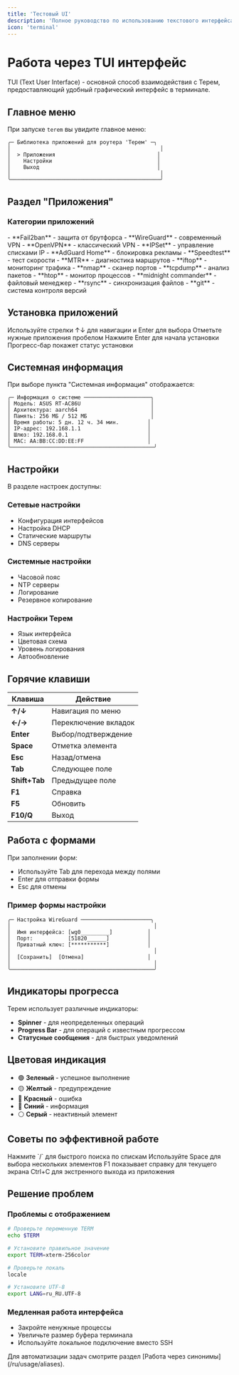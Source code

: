 ```yaml
---
title: 'Тестовый UI'
description: 'Полное руководство по использованию текстового интерфейса Терем'
icon: 'terminal'
---
```


# Работа через TUI интерфейс

TUI (Text User Interface) - основной способ взаимодействия с Терем, предоставляющий удобный графический интерфейс в терминале.

## Главное меню

При запуске `terem` вы увидите главное меню:

```
╭─ Библиотека приложений для роутера 'Терем' ─╮
│                                               │
│  > Приложения                                │
│    Настройки                                 │
│    Выход                                     │
│                                               │
╰───────────────────────────────────────────────╯
```

## Раздел "Приложения"

### Категории приложений

<Tabs>
  <Tab title="Безопасность роутера">
    - **Fail2ban** - защита от брутфорса
    - **WireGuard** - современный VPN
    - **OpenVPN** - классический VPN
    - **IPSet** - управление списками IP
    - **AdGuard Home** - блокировка рекламы
  </Tab>
  <Tab title="Сетевые утилиты">
    - **Speedtest** - тест скорости
    - **MTR** - диагностика маршрутов
    - **iftop** - мониторинг трафика
    - **nmap** - сканер портов
    - **tcpdump** - анализ пакетов
  </Tab>
  <Tab title="Прочие утилиты">
    - **htop** - монитор процессов
    - **midnight commander** - файловый менеджер
    - **rsync** - синхронизация файлов
    - **git** - система контроля версий
  </Tab>
</Tabs>

## Установка приложений

<Steps>
  <Step title="Выберите категорию">
    Используйте стрелки ↑↓ для навигации и Enter для выбора
  </Step>
  <Step title="Выберите приложение">
    Отметьте нужные приложения пробелом
  </Step>
  <Step title="Подтвердите установку">
    Нажмите Enter для начала установки
  </Step>
  <Step title="Дождитесь завершения">
    Прогресс-бар покажет статус установки
  </Step>
</Steps>

## Системная информация

При выборе пункта "Системная информация" отображается:

```
╭─ Информация о системе ─────────────────────╮
│ Модель: ASUS RT-AC86U                      │
│ Архитектура: aarch64                       │
│ Память: 256 МБ / 512 МБ                    │
│ Время работы: 5 дн. 12 ч. 34 мин.         │
│ IP-адрес: 192.168.1.1                     │
│ Шлюз: 192.168.0.1                         │
│ MAC: AA:BB:CC:DD:EE:FF                    │
╰─────────────────────────────────────────────╯
```

## Настройки

В разделе настроек доступны:

### Сетевые настройки
- Конфигурация интерфейсов
- Настройка DHCP
- Статические маршруты
- DNS серверы

### Системные настройки
- Часовой пояс
- NTP серверы
- Логирование
- Резервное копирование

### Настройки Терем
- Язык интерфейса
- Цветовая схема
- Уровень логирования
- Автообновление

## Горячие клавиши

| Клавиша | Действие |
|---------|----------|
| **↑/↓** | Навигация по меню |
| **←/→** | Переключение вкладок |
| **Enter** | Выбор/подтверждение |
| **Space** | Отметка элемента |
| **Esc** | Назад/отмена |
| **Tab** | Следующее поле |
| **Shift+Tab** | Предыдущее поле |
| **F1** | Справка |
| **F5** | Обновить |
| **F10/Q** | Выход |

## Работа с формами

При заполнении форм:
- Используйте Tab для перехода между полями
- Enter для отправки формы
- Esc для отмены

### Пример формы настройки
```
╭─ Настройка WireGuard ──────────────────────╮
│                                             │
│  Имя интерфейса: [wg0_________]           │
│  Порт:           [51820______]            │
│  Приватный ключ: [***********]            │
│                                             │
│  [Сохранить]  [Отмена]                    │
│                                             │
╰─────────────────────────────────────────────╯
```

## Индикаторы прогресса

Терем использует различные индикаторы:

- **Spinner** - для неопределенных операций
- **Progress Bar** - для операций с известным прогрессом
- **Статусные сообщения** - для быстрых уведомлений

## Цветовая индикация

- 🟢 **Зеленый** - успешное выполнение
- 🟡 **Желтый** - предупреждение
- 🔴 **Красный** - ошибка
- 🔵 **Синий** - информация
- ⚪ **Серый** - неактивный элемент

## Советы по эффективной работе

<CardGroup cols={2}>
  <Card title="Используйте поиск" icon="magnifying-glass">
    Нажмите `/` для быстрого поиска по спискам
  </Card>
  <Card title="Множественный выбор" icon="check-double">
    Используйте Space для выбора нескольких элементов
  </Card>
  <Card title="Контекстная справка" icon="circle-question">
    F1 показывает справку для текущего экрана
  </Card>
  <Card title="Быстрый выход" icon="right-from-bracket">
    Ctrl+C для экстренного выхода из приложения
  </Card>
</CardGroup>

## Решение проблем

### Проблемы с отображением

```bash
# Проверьте переменную TERM
echo $TERM

# Установите правильное значение
export TERM=xterm-256color

# Проверьте локаль
locale

# Установите UTF-8
export LANG=ru_RU.UTF-8
```

### Медленная работа интерфейса

- Закройте ненужные процессы
- Увеличьте размер буфера терминала
- Используйте локальное подключение вместо SSH

<Note>
  Для автоматизации задач смотрите раздел [Работа через синонимы](/ru/usage/aliases).
</Note>